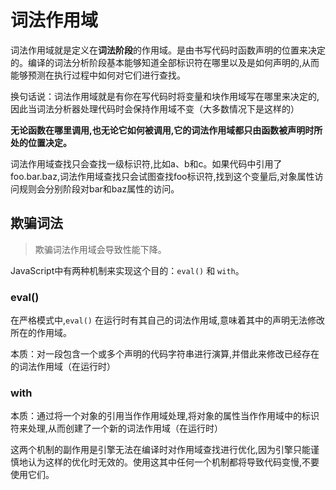# 词法作用域

词法作用域就是定义在**词法阶段**的作用域。是由书写代码时函数声明的位置来决定的。编译的词法分析阶段基本能够知道全部标识符在哪里以及是如何声明的,从而能够预测在执行过程中如何对它们进行查找。

换句话说：词法作用域就是有你在写代码时将变量和块作用域写在哪里来决定的,因此当词法分析器处理代码时会保持作用域不变（大多数情况下是这样的）



**无论函数在哪里调用,也无论它如何被调用,它的词法作用域都只由函数被声明时所处的位置决定。**



词法作用域查找只会查找一级标识符,比如a、b和c。如果代码中引用了foo.bar.baz,词法作用域查找只会试图查找foo标识符,找到这个变量后,对象属性访问规则会分别阶段对bar和baz属性的访问。





## 欺骗词法

> 欺骗词法作用域会导致性能下降。

JavaScript中有两种机制来实现这个目的：`eval()` 和 `with`。

### eval()

在严格模式中,`eval()` 在运行时有其自己的词法作用域,意味着其中的声明无法修改所在的作用域。

本质：对一段包含一个或多个声明的代码字符串进行演算,并借此来修改已经存在的词法作用域（在运行时）

### with

本质：通过将一个对象的引用当作作用域处理,将对象的属性当作作用域中的标识符来处理,从而创建了一个新的词法作用域（在运行时）



这两个机制的副作用是引擎无法在编译时对作用域查找进行优化,因为引擎只能谨慎地认为这样的优化时无效的。使用这其中任何一个机制都将导致代码变慢,不要使用它们。